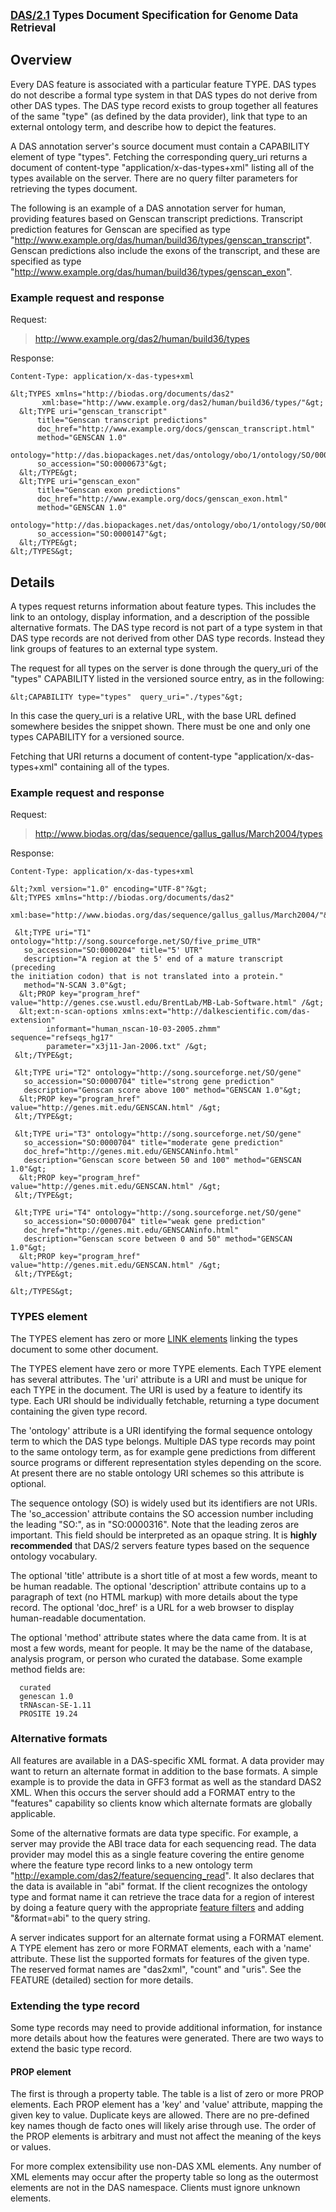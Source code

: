'''<big>[[DAS/2.1/Spec/Get-Genomic|DAS/2.1]] Types Document Specification for Genome Data Retrieval</big>'''

==Overview==

Every DAS feature is associated with a particular feature TYPE.  DAS
types do not describe a formal type system in that DAS types do not
derive from other DAS 
types.  The DAS type record exists to group together all features of
the same "type" (as defined by the data provider), link that type to
an external ontology term, and describe how to depict the features.

A DAS annotation server's source document must contain a CAPABILITY
element of type "types".  Fetching the corresponding query_uri returns
a document of content-type "application/x-das-types+xml" listing all
of the types available on the server.  There are no query filter
parameters for retrieving the types document. 

The following is an example of a DAS annotation server for human,
providing features based on Genscan transcript predictions.
Transcript prediction features for Genscan are specified as type
"http://www.example.org/das/human/build36/types/genscan_transcript".
Genscan predictions also include the exons of the transcript, and
these are specified as type
"http://www.example.org/das/human/build36/types/genscan_exon". 

===Example request and response===

<P>Request:</P>
<blockquote class="url">
http://www.example.org/das2/human/build36/types
</blockquote>

<P>Response:</P>
<pre class="speclist">Content-Type: application/x-das-types+xml

&lt;TYPES xmlns="http://biodas.org/documents/das2"
       xml:base="http://www.example.org/das2/human/build36/types/"&gt;
  &lt;TYPE uri="genscan_transcript" 
      title="Genscan transcript predictions"
      doc_href="http://www.example.org/docs/genscan_transcript.html"
      method="GENSCAN 1.0"
      ontology="http://das.biopackages.net/das/ontology/obo/1/ontology/SO/0000673"
      so_accession="SO:0000673"&gt;
  &lt;/TYPE&gt;
  &lt;TYPE uri="genscan_exon" 
      title="Genscan exon predictions"
      doc_href="http://www.example.org/docs/genscan_exon.html"
      method="GENSCAN 1.0" 
      ontology="http://das.biopackages.net/das/ontology/obo/1/ontology/SO/0000147"
      so_accession="SO:0000147"&gt;
  &lt;/TYPE&gt;
&lt;/TYPES&gt;
</pre>


==Details==

A types request returns information about feature types.  This
includes the link to an ontology, display information, and a
description of the possible alternative formats.  The DAS type record
is not part of a type system in that DAS type records are not derived
from other DAS type records.  Instead they link groups of features to
an external type system.

The request for all types on the server is done through the query_uri
of the "types" CAPABILITY listed in the versioned source entry, as in
the following:
<pre class="speclist">
&lt;CAPABILITY type="types"  query_uri="./types"&gt;
</pre>

In this case the query_uri is a relative URL, with the base URL
defined somewhere besides the snippet shown.  There must be one and
only one types CAPABILITY for a versioned source.

Fetching that URI returns a document of content-type
"application/x-das-types+xml" containing all of the types.

===Example request and response===

<P>Request:</P>
<blockquote class="url">
http://www.biodas.org/das/sequence/gallus_gallus/March2004/types
</blockquote>

<P>Response:</P>
<pre class="speclist">Content-Type: application/x-das-types+xml

&lt;?xml version="1.0" encoding="UTF-8"?&gt;
&lt;TYPES xmlns="http://biodas.org/documents/das2"
   xml:base="http://www.biodas.org/das/sequence/gallus_gallus/March2004/"&gt;

 &lt;TYPE uri="T1" ontology="http://song.sourceforge.net/SO/five_prime_UTR"
   so_accession="SO:0000204" title="5' UTR"
   description="A region at the 5' end of a mature transcript (preceding 
the initiation codon) that is not translated into a protein."
   method="N-SCAN 3.0"&gt;
  &lt;PROP key="program_href" value="http://genes.cse.wustl.edu/BrentLab/MB-Lab-Software.html" /&gt;
  &lt;ext:n-scan-options xmlns:ext="http://dalkescientific.com/das-extension"
        informant="human_nscan-10-03-2005.zhmm" sequence="refseqs_hg17"
        parameter="x3j11-Jan-2006.txt" /&gt;
 &lt;/TYPE&gt;

 &lt;TYPE uri="T2" ontology="http://song.sourceforge.net/SO/gene"
   so_accession="SO:0000704" title="strong gene prediction"
   description="Genscan score above 100" method="GENSCAN 1.0"&gt;
  &lt;PROP key="program_href" value="http://genes.mit.edu/GENSCAN.html" /&gt;
 &lt;/TYPE&gt;

 &lt;TYPE uri="T3" ontology="http://song.sourceforge.net/SO/gene"
   so_accession="SO:0000704" title="moderate gene prediction"
   doc_href="http://genes.mit.edu/GENSCANinfo.html"
   description="Genscan score between 50 and 100" method="GENSCAN 1.0"&gt;
  &lt;PROP key="program_href" value="http://genes.mit.edu/GENSCAN.html" /&gt;
 &lt;/TYPE&gt;

 &lt;TYPE uri="T4" ontology="http://song.sourceforge.net/SO/gene"
   so_accession="SO:0000704" title="weak gene prediction"
   doc_href="http://genes.mit.edu/GENSCANinfo.html"
   description="Genscan score between 0 and 50" method="GENSCAN 1.0"&gt;
  &lt;PROP key="program_href" value="http://genes.mit.edu/GENSCAN.html" /&gt;
 &lt;/TYPE&gt;

&lt;/TYPES&gt;
</pre>

===TYPES element===

The TYPES element has zero or more <a href="#link_element">LINK
elements</a> linking the types document to some other document.

The TYPES element have zero or more TYPE elements.  Each TYPE element
has several attributes.  The 'uri' attribute is a URI and must be
unique for each TYPE in the document.  The URI is used by a feature to
identify its type.  Each URI should be individually fetchable,
returning a type document containing the given type record.

The 'ontology' attribute is a URI identifying the formal sequence ontology 
term to which the DAS type belongs.  Multiple DAS type records may point to the same
ontology term, as for example gene predictions from different source
programs or different representation styles depending on the score.
At present there are no stable ontology URI schemes so this attribute
is optional.

The sequence ontology (SO) is widely used but its identifiers are not
URIs.  The 'so_accession' attribute contains the SO accession number
including the leading "SO:", as in "SO:0000316".  Note that the
leading zeros are important.  This field should be interpreted as an
opaque string. It is <b>highly recommended</b> that DAS/2 servers
feature types based on the sequence ontology vocabulary.

The optional 'title' attribute is a short title of at most a few
words, meant to be human readable.  The optional 'description' attribute
contains up to a paragraph of text (no HTML markup) with more details
about the type record.  The optional 'doc_href' is a URL for a web
browser to display human-readable documentation.

The optional 'method' attribute states where the data came from.  It
is at most a few words, meant for people.  It may be the name of the
database, analysis program, or person who curated the database.  Some
example method fields are:

<pre class="speclist">
  curated
  genescan 1.0
  tRNAscan-SE-1.11
  PROSITE 19.24
</pre>

===Alternative formats===

All features are available in a DAS-specific XML format.  A data
provider may want to return an alternate format in addition to the
base formats.  A simple example is to provide the data in GFF3 format
as well as the standard DAS2 XML.  When this occurs the server should
add a FORMAT entry to the "features" capability so clients know which
alternate formats are globally applicable.

Some of the alternative formats are data type specific.  For example,
a server may provide the ABI trace data for each sequencing read.  The
data provider may model this as a single feature covering the entire
genome where the feature type record links to a new ontology term
"http://example.com/das2/feature/sequencing_read".  It also declares
that the data is available in "abi" format.  If the client recognizes
the ontology type and format name it can retrieve the trace data for a
region of interest by doing a feature query with the appropriate
<a href="#feature_filters">feature filters</a> and adding
"&amp;format=abi" to the query string. 

A server indicates support for an alternate format using a FORMAT
element.  A TYPE element has zero or more FORMAT elements, each with a
'name' attribute.  These list the supported formats for features of
the given type.  The reserved format names are "das2xml", "count"
and "uris".  See the FEATURE (detailed) section for more details.

===Extending the type record===

Some type records may need to provide additional information, for
instance more details about how the features were generated.  
There are two ways to extend the basic type record.

====PROP element====

The first is through a property table.  The table is a list of zero or
more PROP elements.  Each PROP element has a 'key' and 'value'
attribute, mapping the given key to value.  Duplicate keys are
allowed.  There are no pre-defined key names though de facto ones will
likely arise through use.  The order of the PROP elements is arbitrary
and must not affect the meaning of the keys or values.

For more complex extensibility use non-DAS XML elements.  Any number
of XML elements may occur after the property table so long as the
outermost elements are not in the DAS namespace.  Clients must ignore
unknown elements.